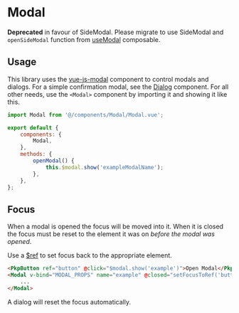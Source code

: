 

<Meta of={ModalStories} />

# Modal

**Deprecated** in favour of SideModal. Please migrate to use SideModal and `openSideModal` function from [useModal](../?path=/docs/composables-usemodal--docs#opensidemodal) composable.

## Usage

This library uses the [vue-js-modal](https://github.com/euvl/vue-js-modal) component to control modals and dialogs. For a simple confirmation modal, see the [Dialog](#/mixins/dialog) component. For all other needs, use the `<Modal>` component by importing it and showing it like this.

```js
import Modal from '@/components/Modal/Modal.vue';

export default {
	components: {
		Modal,
	},
	methods: {
		openModal() {
			this.$modal.show('exampleModalName');
		},
	},
};
```

## Focus

When a modal is opened the focus will be moved into it. When it is closed the focus must be reset to the element it was on _before the modal was opened_.

Use a [$ref](https://vuejs.org/v2/guide/components-edge-cases.html#Accessing-Child-Component-Instances-amp-Child-Elements) to set focus back to the appropriate element.

```html
<PkpButton ref="button" @click="$modal.show('example')">Open Modal</PkpButton>
<Modal v-bind="MODAL_PROPS" name="example" @closed="setFocusToRef('button')">
	...
</Modal>
```

A dialog will reset the focus automatically.

<ArgTypes />
